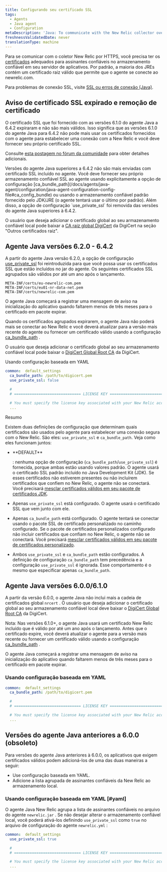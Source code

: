 ```yaml
---
title: Configurando seu certificado SSL
tags:
  - Agents
  - Java agent
  - Configuration
metaDescription: 'Java: To communicate with the New Relic collector over SSL, include the list of trusted signers in the trust store on your app server.'
freshnessValidatedDate: never
translationType: machine
---
```


Para se comunicar com o coletor New Relic por HTTPS, você precisa ter os [certificados](/docs/using-new-relic/welcome-new-relic/get-started/glossary#ssl-certificate) adequados para assinantes confiáveis no armazenamento confiável em seu servidor de aplicativos. Por padrão, a maioria dos JREs contém um certificado raiz válido que permite que o agente se conecte ao newrelic.com.

Para problemas de conexão SSL, visite [SSL ou erros de conexão (Java)](/docs/agents/java-agent/troubleshooting/ssl-or-connection-errors-java/).

## Aviso de certificado SSL expirado e remoção de certificado

<Callout variant="caution">
  O certificado SSL que foi fornecido com as versões 6.1.0 do agente Java a 6.4.2 expiraram e não são mais válidos. Isso significa que as versões 6.1.0 do agente Java para 6.4.2 não pode mais usar os certificados fornecidos com o agente para estabelecer uma conexão com a New Relic e você deve fornecer seu próprio certificado SSL.

  Consulte [esta postagem no fórum da comunidade](https://discuss.newrelic.com/t/important-upcoming-new-relic-server-certificate-update-will-impact-most-users-of-java-agent-version-6-1-and-a-few-users-of-java-agent-version-6-2-0-to-6-4-2/141711) para obter detalhes adicionais.
</Callout>

<Callout variant="important">
  Versões do agente Java superiores a 6.4.2 não são mais enviadas com certificado SSL incluído no agente. Você deve fornecer seu próprio armazenamento confiável SSL ao agente usando explicitamente a opção de configuração [ca_bundle_path](/docs/agents/java-agent/configuration/java-agent-configuration-config-file#ca_config_bundle) ou usando o armazenamento confiável padrão fornecido pelo JDK/JRE (o agente tentará usar o último por padrão). Além disso, a opção de configuração `use_private_ssl` foi removida das versões do agente Java superiores à 6.4.2.

  O usuário que deseja adicionar o certificado global ao seu armazenamento confiável local pode baixar a [CA raiz global DigiCert](https://www.digicert.com/kb/digicert-root-certificates.htm) da DigiCert na seção "Outros certificados raiz".
</Callout>

## Agente Java versões 6.2.0 - 6.4.2

A partir do agente Java versão 6.2.0, a opção de configuração [use_private_ssl](/docs/agents/java-agent/configuration/java-agent-configuration-config-file#use_private_ssl) foi reintroduzida para que você possa usar os certificados SSL que estão incluídos no jar do agente. Os seguintes certificados SSL agrupados são válidos por até um ano após o lançamento.

```
META-INF/certs/eu-newrelic-com.pem
META-INF/certs/eu01-nr-data-net.pem
META-INF/certs/newrelic-com.pem
```

<Callout variant="important">
  O agente Java começará a registrar uma mensagem de aviso na inicialização do aplicativo quando faltarem menos de três meses para o certificado em pacote expirar.

  Quando os certificados agrupados expirarem, o agente Java não poderá mais se conectar ao New Relic e você deverá atualizar para a versão mais recente do agente ou fornecer um certificado válido usando a configuração [ca_bundle_path](/docs/agents/java-agent/configuration/java-agent-configuration-config-file#ca_config_bundle) .

  O usuário que deseja adicionar o certificado global ao seu armazenamento confiável local pode baixar o [DigiCert Global Root CA](https://www.digicert.com/kb/digicert-root-certificates.htm) da DigiCert.
</Callout>

Usando configuração baseada em YAML

```yml
common:  default_settings
  ca_bundle_path: /path/to/digicert.pem
  use_private_ssl: false

  #
  # ============================== LICENSE KEY ===============================

  # You must specify the license key associated with your New Relic account
  ...
```

Resumo

Existem duas definições de configuração que determinam quais certificados são usados pelo agente para estabelecer uma conexão segura com o New Relic. São eles: `use_private_ssl` e `ca_bundle_path`. Veja como eles funcionam juntos:

* <DNT>
    **DEFAULT**
  </DNT>

  : nenhuma opção de configuração (`ca_bundle_path`/`use_private_ssl`) é fornecida, porque ambas estão usando valores padrão. O agente usará o certificado SSL padrão incluído no Java Development Kit (JDK). Se esses certificados não estiverem presentes ou não incluírem certificados que confiem no New Relic, o agente não se conectará. Você precisará [mesclar certificados válidos em seu pacote de certificados JDK](/docs/agents/java-agent/troubleshooting/ssl-or-connection-errors-java).

* Apenas `use_private_ssl` está configurado. O agente usará o certificado SSL que vem junto com ele.

* Apenas `ca_bundle_path` está configurado. O agente tentará se conectar usando o pacote SSL de certificado personalizado no caminho configurado. Se o pacote de certificados personalizados configurado não incluir certificados que confiam no New Relic, o agente não se conectará. Você precisará [mesclar certificados válidos em seu pacote de certificados personalizado](/docs/agents/java-agent/troubleshooting/ssl-or-connection-errors-java).

* Ambos `use_private_ssl` e `ca_bundle_path` estão configurados. A definição de configuração `ca_bundle_path` tem precedência e a configuração `use_private_ssl` é ignorada. Esse comportamento é o mesmo que especificar apenas `ca_bundle_path`.

## Agente Java versões 6.0.0/6.1.0

A partir da versão 6.0.0, o agente Java não inclui mais a cadeia de certificados global `nrcert` . O usuário que deseja adicionar o certificado global ao seu armazenamento confiável local deve baixar o [DigiCert Global Root CA](https://www.digicert.com/kb/digicert-root-certificates.htm) da DigiCert.

Nota: Nas versões 6.1.0+, o agente Java usará um certificado New Relic incluído que é válido por até um ano após o lançamento. Antes que o certificado expire, você deverá atualizar o agente para a versão mais recente ou fornecer um certificado válido usando a configuração [ca_bundle_path](/docs/agents/java-agent/configuration/java-agent-configuration-config-file#ca_config_bundle) .

<Callout variant="important">
  O agente Java começará a registrar uma mensagem de aviso na inicialização do aplicativo quando faltarem menos de três meses para o certificado em pacote expirar.
</Callout>

### Usando configuração baseada em YAML

```yml
common:  default_settings
  ca_bundle_path: /path/to/digicert.pem

  #
  # ============================== LICENSE KEY ===============================

  # You must specify the license key associated with your New Relic account
  ...
```

## Versões do agente Java anteriores a 6.0.0 (obsoleto)

Para versões do agente Java anteriores à 6.0.0, os aplicativos que exigem certificados válidos podem adicioná-los de uma das duas maneiras a seguir:

* Use configuração baseada em YAML.
* Adicione a lista agrupada de assinantes confiáveis da New Relic ao armazenamento local.

### Usando configuração baseada em YAML [#yaml]

O agente Java New Relic agrupa a lista de assinantes confiáveis no arquivo do agente `newrelic.jar` . Se não desejar alterar o armazenamento confiável local, você poderá ativá-los definindo `use_private_ssl` como `true` no arquivo de configuração do agente `newrelic.yml` :

```yml
common:  default_settings
  use_private_ssl: true

  #
  # ============================== LICENSE KEY ===============================

  # You must specify the license key associated with your New Relic account
  ...
```
